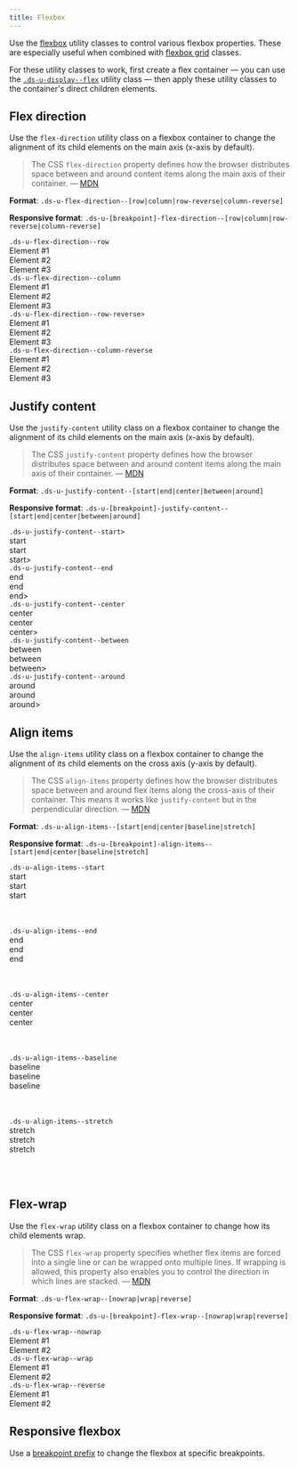 ```yaml
---
title: Flexbox
---
```


Use the [flexbox](https://css-tricks.com/snippets/css/a-guide-to-flexbox/) utility classes to control various flexbox properties. These are especially useful when combined with [flexbox grid](/utilities/grid/#alignment) classes.

For these utility classes to work, first create a flex container &mdash; you can use the [`.ds-u-display--flex`](/utilities/display-visibility) utility class &mdash; then apply these  utility classes to the container's direct children elements.

## Flex direction

Use the `flex-direction` utility class on a flexbox container to change the alignment of its child elements on the main axis (x-axis by default).

> The CSS `flex-direction` property defines how the browser distributes space between and around content items along the main axis of their container. &mdash; [MDN](https://developer.mozilla.org/en-US/docs/Web/CSS/flex-direction)

**Format**: `.ds-u-flex-direction--[row|column|row-reverse|column-reverse]`

**Responsive format**: `.ds-u-[breakpoint]-flex-direction--[row|column|row-reverse|column-reverse]`

<EmbeddedExample>
    <section>
        <div class="ds-u-margin-bottom--2">
            <code class="ds-u-margin-bottom--1">.ds-u-flex-direction--row</code>
            <article
                class="ds-u-display--flex ds-u-flex-direction--row ds-u-padding--1 ds-u-border--1"
            >
                <div class="utility-example ds-u-padding--1 ds-u-margin--1" style="width: 50%">
                    Element #1
                </div>
                <div class="utility-example ds-u-padding--1 ds-u-margin--1" style="width: 50%">
                    Element #2
                </div>
                <div class="utility-example ds-u-padding--1 ds-u-margin--1" style="width: 50%">
                    Element #3
                </div>
            </article>
        </div>
        <div class="ds-u-margin-bottom--2">
            <code class="ds-u-margin-bottom--1">.ds-u-flex-direction--column</code>
            <article
                class="ds-u-display--flex ds-u-flex-direction--column ds-u-padding--1 ds-u-border--1"
            >
                <div class="utility-example ds-u-padding--1 ds-u-margin--1" style="width: 50%">
                    Element #1
                </div>
                <div class="utility-example ds-u-padding--1 ds-u-margin--1" style="width: 50%">
                    Element #2
                </div>
                <div class="utility-example ds-u-padding--1 ds-u-margin--1" style="width: 50%">
                    Element #3
                </div>
            </article>
        </div>
        <div class="ds-u-margin-bottom--2">
            <code class="ds-u-margin-bottom--1">.ds-u-flex-direction--row-reverse></code>
            <article
                class="ds-u-display--flex ds-u-flex-direction--row-reverse ds-u-padding--1 ds-u-border--1"
            >
                <div class="utility-example ds-u-padding--1 ds-u-margin--1" style="width: 50%">
                    Element #1
                </div>
                <div class="utility-example ds-u-padding--1 ds-u-margin--1" style="width: 50%">
                    Element #2
                </div>
                <div class="utility-example ds-u-padding--1 ds-u-margin--1" style="width: 50%">
                    Element #3
                </div>
            </article>
        </div>
        <div class="ds-u-margin-bottom--2">
            <code class="ds-u-margin-bottom--1">.ds-u-flex-direction--column-reverse</code>
            <article
                class="ds-u-display--flex ds-u-flex-direction--column-reverse ds-u-padding--1 ds-u-border--1"
            >
                <div class="utility-example ds-u-padding--1 ds-u-margin--1" style="width: 50%">
                    Element #1
                </div>
                <div class="utility-example ds-u-padding--1 ds-u-margin--1" style="width: 50%">
                    Element #2
                </div>
                <div class="utility-example ds-u-padding--1 ds-u-margin--1" style="width: 50%">
                    Element #3
                </div>
            </article>
        </div>
    </section>
</EmbeddedExample>

## Justify content

Use the `justify-content` utility class on a flexbox container to change the alignment of its child elements on the main axis (x-axis by default).

> The CSS `justify-content` property defines how the browser distributes space between and around content items along the main axis of their container. &mdash; [MDN](https://developer.mozilla.org/en-US/docs/Web/CSS/justify-content)

**Format**: `.ds-u-justify-content--[start|end|center|between|around]`

**Responsive format**: `.ds-u-[breakpoint]-justify-content--[start|end|center|between|around]`

<EmbeddedExample>
    <section>
        <div class="ds-u-margin-bottom--2">
            <code class="ds-u-margin-bottom--1">.ds-u-justify-content--start></code>
            <article
                class="ds-u-justify-content--start ds-u-display--flex ds-u-padding--1 ds-u-border--1"
            >
                <div class="utility-example ds-u-padding--1 ds-u-margin--1">start</div>
                <div class="utility-example ds-u-padding--1 ds-u-margin--1">start</div>
                <div class="utility-example ds-u-padding--1 ds-u-margin--1">start></div>
            </article>
        </div>
        <div class="ds-u-margin-bottom--2">
            <code class="ds-u-margin-bottom--1">.ds-u-justify-content--end</code>
            <article
                class="ds-u-justify-content--end ds-u-display--flex ds-u-padding--1 ds-u-border--1"
            >
                <div class="utility-example ds-u-padding--1 ds-u-margin--1">end</div>
                <div class="utility-example ds-u-padding--1 ds-u-margin--1">end</div>
                <div class="utility-example ds-u-padding--1 ds-u-margin--1">end></div>
            </article>
        </div>
        <div class="ds-u-margin-bottom--2">
            <code class="ds-u-margin-bottom--1">.ds-u-justify-content--center</code>
            <article
                class="ds-u-justify-content--center ds-u-display--flex ds-u-padding--1 ds-u-border--1"
            >
                <div class="utility-example ds-u-padding--1 ds-u-margin--1">center</div>
                <div class="utility-example ds-u-padding--1 ds-u-margin--1">center</div>
                <div class="utility-example ds-u-padding--1 ds-u-margin--1">center></div>
            </article>
        </div>
        <div class="ds-u-margin-bottom--2">
            <code class="ds-u-margin-bottom--1">.ds-u-justify-content--between</code>
            <article
                class="ds-u-justify-content--between ds-u-display--flex ds-u-padding--1 ds-u-border--1"
            >
                <div class="utility-example ds-u-padding--1 ds-u-margin--1">between</div>
                <div class="utility-example ds-u-padding--1 ds-u-margin--1">between</div>
                <div class="utility-example ds-u-padding--1 ds-u-margin--1">between></div>
            </article>
        </div>
        <div class="ds-u-margin-bottom--2">
            <code class="ds-u-margin-bottom--1">.ds-u-justify-content--around</code>
            <article
                class="ds-u-justify-content--around ds-u-display--flex ds-u-padding--1 ds-u-border--1"
            >
                <div class="utility-example ds-u-padding--1 ds-u-margin--1">around</div>
                <div class="utility-example ds-u-padding--1 ds-u-margin--1">around</div>
                <div class="utility-example ds-u-padding--1 ds-u-margin--1">around></div>
            </article>
        </div>
    </section>
</EmbeddedExample>

## Align items

Use the `align-items` utility class on a flexbox container to change the alignment of its child elements on the cross axis (y-axis by default).

> The CSS `align-items` property defines how the browser distributes space between and around flex items along the cross-axis of their container. This means it works like `justify-content` but in the perpendicular direction. &mdash; [MDN](https://developer.mozilla.org/en-US/docs/Web/CSS/align-items)

**Format**: `.ds-u-align-items--[start|end|center|baseline|stretch]`

**Responsive format**: `.ds-u-[breakpoint]-align-items--[start|end|center|baseline|stretch]`

<EmbeddedExample>
    <section>
        <div class="ds-u-margin-bottom--2">
            <code class="ds-u-margin-bottom--1">.ds-u-align-items--start</code>
            <article
                class="ds-u-align-items--start ds-u-display--flex ds-u-padding--1 ds-u-border--1"
                style="height: 100px"
            >
                <div class="utility-example ds-u-padding--1 ds-u-margin--1 ds-u-font-size--small">
                    start
                </div>
                <div class="utility-example ds-u-padding--1 ds-u-margin--1 ds-u-font-size--lead">
                    start
                </div>
                <div class="utility-example ds-u-padding--1 ds-u-margin--1 ds-u-font-size--h3">
                    start
                </div>
            </article>
        </div>
        <div class="ds-u-margin-bottom--2">
            <code class="ds-u-margin-bottom--1">.ds-u-align-items--end</code>
            <article
                class="ds-u-align-items--end ds-u-display--flex ds-u-padding--1 ds-u-border--1"
                style="height: 100px"
            >
                <div class="utility-example ds-u-padding--1 ds-u-margin--1 ds-u-font-size--small">
                    end
                </div>
                <div class="utility-example ds-u-padding--1 ds-u-margin--1 ds-u-font-size--lead">
                    end
                </div>
                <div class="utility-example ds-u-padding--1 ds-u-margin--1 ds-u-font-size--h3">
                    end
                </div>
            </article>
        </div>
        <div class="ds-u-margin-bottom--2">
            <code class="ds-u-margin-bottom--1">.ds-u-align-items--center</code>
            <article
                class="ds-u-align-items--center ds-u-display--flex ds-u-padding--1 ds-u-border--1"
                style="height: 100px"
            >
                <div class="utility-example ds-u-padding--1 ds-u-margin--1 ds-u-font-size--small">
                    center
                </div>
                <div class="utility-example ds-u-padding--1 ds-u-margin--1 ds-u-font-size--lead">
                    center
                </div>
                <div class="utility-example ds-u-padding--1 ds-u-margin--1 ds-u-font-size--h3">
                    center
                </div>
            </article>
        </div>
        <div class="ds-u-margin-bottom--2">
            <code class="ds-u-margin-bottom--1">.ds-u-align-items--baseline</code>
            <article
                class="ds-u-align-items--baseline ds-u-display--flex ds-u-padding--1 ds-u-border--1"
                style="height: 100px"
            >
                <div class="utility-example ds-u-padding--1 ds-u-margin--1 ds-u-font-size--small">
                    baseline
                </div>
                <div class="utility-example ds-u-padding--1 ds-u-margin--1 ds-u-font-size--lead">
                    baseline
                </div>
                <div class="utility-example ds-u-padding--1 ds-u-margin--1 ds-u-font-size--h3">
                    baseline
                </div>
            </article>
        </div>
        <div class="ds-u-margin-bottom--2">
            <code class="ds-u-margin-bottom--1">.ds-u-align-items--stretch</code>
            <article
                class="ds-u-align-items--stretch ds-u-display--flex ds-u-padding--1 ds-u-border--1"
                style="height: 100px"
            >
            <div class="utility-example ds-u-padding--1 ds-u-margin--1 ds-u-font-size--small">
                stretch
            </div>
            <div class="utility-example ds-u-padding--1 ds-u-margin--1 ds-u-font-size--lead">
                stretch
            </div>
            <div class="utility-example ds-u-padding--1 ds-u-margin--1 ds-u-font-size--h3">
                stretch
            </div>
            </article>
        </div>
    </section>
</EmbeddedExample>

## Flex-wrap

Use the `flex-wrap` utility class on a flexbox container to change how its child elements wrap.

> The CSS `flex-wrap` property specifies whether flex items are forced into a single line or can be wrapped onto multiple lines. If wrapping is allowed, this property also enables you to control the direction in which lines are stacked. &mdash; [MDN](https://developer.mozilla.org/en-US/docs/Web/CSS/flex-wrap)

**Format**: `.ds-u-flex-wrap--[nowrap|wrap|reverse]`

**Responsive format**: `.ds-u-[breakpoint]-flex-wrap--[nowrap|wrap|reverse]`

<EmbeddedExample>
    <section>
        <div class="ds-u-margin-bottom--2">
            <code class="ds-u-margin-bottom--1">.ds-u-flex-wrap--nowrap</code>
            <article
                class="ds-u-flex-wrap--nowrap ds-u-display--flex ds-u-padding--1 ds-u-border--1"
                style="max-width: 200px"
            >
                <div class="utility-example ds-u-padding--1 ds-u-margin--1">Element #1</div>
                <div class="utility-example ds-u-padding--1 ds-u-margin--1">Element #2</div>
            </article>
        </div>
        <div class="ds-u-margin-bottom--2">
            <code class="ds-u-margin-bottom--1">.ds-u-flex-wrap--wrap</code>
            <article
                class="ds-u-flex-wrap--wrap ds-u-display--flex ds-u-padding--1 ds-u-border--1"
                style="max-width: 200px"
            >
                <div class="utility-example ds-u-padding--1 ds-u-margin--1">Element #1</div>
                <div class="utility-example ds-u-padding--1 ds-u-margin--1">Element #2</div>
            </article>
        </div>
        <div class="ds-u-margin-bottom--2">
            <code class="ds-u-margin-bottom--1">.ds-u-flex-wrap--reverse</code>
            <article
                class="ds-u-flex-wrap--reverse ds-u-display--flex ds-u-padding--1 ds-u-border--1"
                style="max-width: 200px"
            >
                <div class="utility-example ds-u-padding--1 ds-u-margin--1">Element #1</div>
                <div class="utility-example ds-u-padding--1 ds-u-margin--1">Element #2</div>
            </article>
        </div>
    </section>
</EmbeddedExample>


## Responsive flexbox

Use a [breakpoint prefix](/guidelines/responsive-design) to change the flexbox at specific breakpoints.

<ResponsiveExample storyId='utilities-flexbox--flexbox' title="Responsive flexbox example" />
